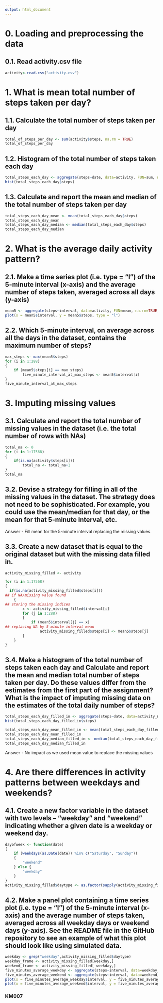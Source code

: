 ```yaml
---
output: html_document
---
```


# 0. Loading and preprocessing the data

## 0.1. Read activity.csv file
```r
activity<-read.csv("activity.csv")
```
# 1. What is mean total number of steps taken per day?

## 1.1. Calculate the total number of steps taken per day
```r
total_of_steps_per_day <- sum(activity$steps, na.rm = TRUE)
total_of_steps_per_day
```

## 1.2. Histogram of the total number of steps taken each day
```r
total_steps_each_day <- aggregate(steps~date, data=activity, FUN=sum, na.rm=TRUE)
hist(total_steps_each_day$steps)
```

## 1.3. Calculate and report the mean and median of the total number of steps taken per day
```r
total_steps_each_day_mean <- mean(total_steps_each_day$steps)
total_steps_each_day_mean
total_steps_each_day_median <- median(total_steps_each_day$steps)
total_steps_each_day_median
```

# 2. What is the average daily activity pattern?

## 2.1. Make a time series plot (i.e. type = "l") of the 5-minute interval (x-axis) and the average number of steps taken, averaged across all days (y-axis)
```r
mean5 <- aggregate(steps~interval, data=activity, FUN=mean, na.rm=TRUE)
plot(x = mean5$interval, y = mean5$steps, type = "l")
```

## 2.2. Which 5-minute interval, on average across all the days in the dataset, contains the maximum number of steps?
```r
max_steps <- max(mean5$steps)
for (i in 1:288) 
{
    if (mean5$steps[i] == max_steps)
        five_minute_interval_at_max_steps <- mean5$interval[i]
}
five_minute_interval_at_max_steps 
```

# 3. Imputing missing values

## 3.1. Calculate and report the total number of missing values in the dataset (i.e. the total number of rows with NAs)
```r
total_na <- 0
for (i in 1:17568)
{
    if(is.na(activity$steps[i])) 
        total_na <- total_na+1 
}
total_na
```

## 3.2. Devise a strategy for filling in all of the missing values in the dataset. The strategy does not need to be sophisticated. For example, you could use the mean/median for that day, or the mean for that 5-minute interval, etc.

Answer - Fill mean for the 5-minute interval replacing the missing values

## 3.3. Create a new dataset that is equal to the original dataset but with the missing data filled in.
```r
activity_missing_filled <- activity

for (i in 1:17568)  
{
  if(is.na(activity_missing_filled$steps[i]))  
## if NA/missing value found
    { 
## storing the missing indices
        x <- activity_missing_filled$interval[i] 
        for (j in 1:288)
        {
            if (mean5$interval[j] == x)
## replacing NA by 5 minute interval mean
                activity_missing_filled$steps[i] <- mean5$steps[j]
        }
    }
}
```

## 3.4. Make a histogram of the total number of steps taken each day and Calculate and report the mean and median total number of steps taken per day. Do these values differ from the estimates from the first part of the assignment? What is the impact of imputing missing data on the estimates of the total daily number of steps?

```r
total_steps_each_day_filled_in <- aggregate(steps~date, data=activity_missing_filled, FUN=sum, na.rm=TRUE)
hist(total_steps_each_day_filled_in$steps)

total_steps_each_day_mean_filled_in <- mean(total_steps_each_day_filled_in$steps)
total_steps_each_day_mean_filled_in
total_steps_each_day_median_filled_in <- median(total_steps_each_day_filled_in$steps)
total_steps_each_day_median_filled_in
```
Answer - No impact as we used mean value to replace the missing values

# 4. Are there differences in activity patterns between weekdays and weekends?


## 4.1. Create a new factor variable in the dataset with two levels – “weekday” and “weekend” indicating whether a given date is a weekday or weekend day.
```r
dayofweek <- function(date) 
{
    if (weekdays(as.Date(date)) %in% c("Saturday", "Sunday")) 
    {
        "weekend"
    } else {
        "weekday"
    }
}
activity_missing_filled$daytype <- as.factor(sapply(activity_missing_filled$date, dayofweek))
```

## 4.2. Make a panel plot containing a time series plot (i.e. type = "l") of the 5-minute interval (x-axis) and the average number of steps taken, averaged across all weekday days or weekend days (y-axis). See the README file in the GitHub repository to see an example of what this plot should look like using simulated data.

```r
weekday <- grep("weekday",activity_missing_filled$daytype)
weekday_frame <- activity_missing_filled[weekday,]
weekend_frame <- activity_missing_filled[-weekday,]
five_minutes_average_weekday <- aggregate(steps~interval, data=weekday_frame, FUN=mean, na.rm=TRUE)
five_minutes_average_weekend <- aggregate(steps~interval, data=weekend_frame, FUN=mean, na.rm=TRUE)
plot(x = five_minutes_average_weekday$interval, y = five_minutes_average_weekday$steps, type = "l")
plot(x = five_minutes_average_weekend$interval, y = five_minutes_average_weekend$steps, type = "l") 

```

### KM007